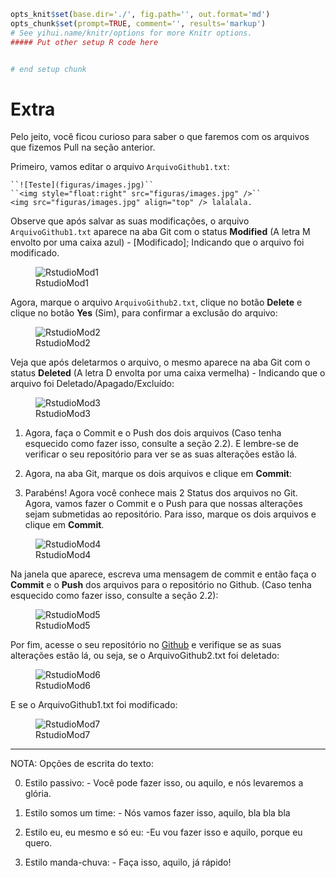 ```r
opts_knit$set(base.dir='./', fig.path='', out.format='md')
opts_chunk$set(prompt=TRUE, comment='', results='markup')
# See yihui.name/knitr/options for more Knitr options.
##### Put other setup R code here


# end setup chunk
```
# Extra

Pelo jeito, você ficou curioso para saber o que faremos com os arquivos que fizemos Pull na seção anterior.

Primeiro, vamos editar o arquivo ``ArquivoGithub1.txt``:

````
``![Teste](figuras/images.jpg)``
``<img style="float:right" src="figuras/images.jpg" />``
<img src="figuras/images.jpg" align="top" /> lalalala.
````


Observe que após salvar as suas modificações, o arquivo ``ArquivoGithub1.txt`` aparece na aba Git com o status **Modified** (A letra M envolto por uma caixa azul) - [Modificado]; Indicando que o arquivo foi modificado.

![RstudioMod1](figuras/FiguraZ_Status_Parte2b.png)

Agora, marque o arquivo ``ArquivoGithub2.txt``, clique no botão **Delete** e clique no botão **Yes** (Sim), para confirmar a exclusão do arquivo:

![RstudioMod2](figuras/FiguraZ_Status_Parte4b.png)

Veja que após deletarmos o arquivo, o mesmo aparece na aba Git com o status **Deleted** (A letra D envolta por uma caixa vermelha) - Indicando que o arquivo foi Deletado/Apagado/Excluído:

![RstudioMod3](figuras/FiguraZ_Status_Parte5b.png)

1) Agora, faça o Commit e o Push dos dois arquivos (Caso tenha esquecido como fazer isso, consulte a seção 2.2). E lembre-se de verificar o seu repositório para ver se as suas alterações estão lá.

2) Agora, na aba Git, marque os dois arquivos e clique em **Commit**:

3) Parabéns! Agora você conhece mais 2 Status dos arquivos no Git. Agora, vamos fazer o Commit e o Push para que nossas alterações sejam submetidas ao repositório. Para isso, marque os dois arquivos e clique em **Commit**.

![RstudioMod4](figuras/FiguraZ_Status_Parte6b.png)

Na janela que aparece, escreva uma mensagem de commit e então faça o **Commit** e o **Push** dos arquivos para o repositório no Github.
(Caso tenha esquecido como fazer isso, consulte a seção 2.2):

![RstudioMod5](figuras/FiguraZ_Status_Parte8b.png)

Por fim, acesse o seu repositório no [Github](https://github.com/) e verifique se as suas alterações estão lá, ou seja, se o ArquivoGithub2.txt foi deletado:

![RstudioMod6](figuras/FiguraZ_Status_Parte16c.png)

E se o ArquivoGithub1.txt foi modificado:

![RstudioMod7](figuras/FiguraZ_Status_Parte17b.png)

***************

NOTA: Opções de escrita do texto:

0. Estilo passivo: - Você pode fazer isso, ou aquilo, e nós levaremos a glória.

1. Estilo somos um time: - Nós vamos fazer isso, aquilo, bla bla bla

2. Estilo eu, eu mesmo e só eu: -Eu vou fazer isso e aquilo, porque eu quero.

3. Estilo manda-chuva: - Faça isso, aquilo, já rápido!
